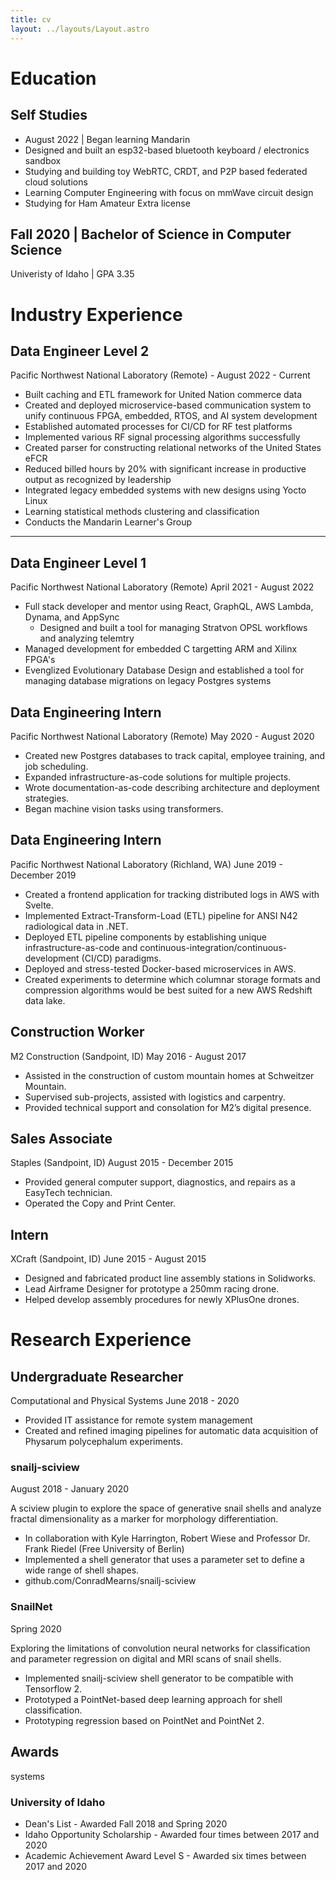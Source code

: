 ```yaml
---
title: cv
layout: ../layouts/Layout.astro
---
```


# Education

## Self Studies
- August 2022 | Began learning Mandarin
- Designed and built an esp32-based bluetooth keyboard / electronics sandbox
- Studying and building toy WebRTC, CRDT, and P2P based federated cloud solutions
- Learning Computer Engineering with focus on mmWave circuit design
- Studying for Ham Amateur Extra license

## Fall 2020 | Bachelor of Science in Computer Science
Univeristy of Idaho | GPA 3.35

# Industry Experience

## Data Engineer Level 2
Pacific Northwest National Laboratory (Remote) - August 2022 - Current
- Built caching and ETL framework for United Nation commerce data
- Created and deployed microservice-based communication system to unify continuous FPGA, embedded, RTOS, and AI system development
- Established automated processes for CI/CD for RF test platforms
- Implemented various RF signal processing algorithms successfully
- Created parser for constructing relational networks of the United States eFCR
- Reduced billed hours by 20% with significant increase in productive output as recognized by leadership
- Integrated legacy embedded systems with new designs using Yocto Linux
- Learning statistical methods clustering and classification
- Conducts the Mandarin Learner's Group

---

## Data Engineer Level 1
Pacific Northwest National Laboratory (Remote) April 2021 - August 2022
- Full stack developer and mentor using React, GraphQL, AWS Lambda, Dynama, and AppSync
    - Designed and built a tool for managing Stratvon OPSL workflows and analyzing telemtry
- Managed development for embedded C targetting ARM and Xilinx FPGA's
- Evenglized Evolutionary Database Design and established a tool for managing database migrations on legacy Postgres systems


## Data Engineering Intern 
Pacific Northwest National Laboratory (Remote) May 2020 - August 2020
- Created new Postgres databases to track capital, employee training, and job scheduling.
- Expanded infrastructure-as-code solutions for multiple projects.
- Wrote documentation-as-code describing architecture and deployment strategies.
- Began machine vision tasks using transformers.

## Data Engineering Intern 
Pacific Northwest National Laboratory (Richland, WA) June 2019 - December 2019
- Created a frontend application for tracking distributed logs in AWS with Svelte.
- Implemented Extract-Transform-Load (ETL) pipeline for ANSI N42 radiological data in .NET.
- Deployed ETL pipeline components by establishing unique infrastructure-as-code and continuous-integration/continuous-development (CI/CD) paradigms.
- Deployed and stress-tested Docker-based microservices in AWS.
- Created experiments to determine which columnar storage formats and compression algorithms would be best suited for a new AWS Redshift data lake.

## Construction Worker
M2 Construction (Sandpoint, ID) May 2016 - August 2017
- Assisted in the construction of custom mountain homes at Schweitzer Mountain.
- Supervised sub-projects, assisted with logistics and carpentry.
- Provided technical support and consolation for M2’s digital presence.

## Sales Associate
Staples (Sandpoint, ID) August 2015 - December 2015
- Provided general computer support, diagnostics, and repairs as a EasyTech technician.
- Operated the Copy and Print Center.

## Intern
XCraft (Sandpoint, ID) June 2015 - August 2015
- Designed and fabricated product line assembly stations in Solidworks.
- Lead Airframe Designer for prototype a 250mm racing drone.
- Helped develop assembly procedures for newly XPlusOne drones.

# Research Experience

## Undergraduate Researcher
Computational and Physical Systems June 2018 - 2020
- Provided IT assistance for remote system management
- Created and refined imaging pipelines for automatic data acquisition of Physarum polycephalum experiments.

### snailj-sciview
August 2018 - January 2020

A sciview plugin to explore the space of generative snail shells and analyze fractal dimensionality as a marker for
morphology differentiation.
- In collaboration with Kyle Harrington, Robert Wiese and Professor Dr. Frank Riedel (Free University of Berlin)
- Implemented a shell generator that uses a parameter set to define a wide range of shell shapes.
- github.com/ConradMearns/snailj-sciview

### SnailNet 
Spring 2020

Exploring the limitations of convolution neural networks for classification and parameter regression on digital and MRI
scans of snail shells.
- Implemented snailj-sciview shell generator to be compatible with Tensorflow 2.
- Prototyped a PointNet-based deep learning approach for shell classification.
- Prototyping regression based on PointNet and PointNet 2.


## Awards
systems
### University of Idaho
- Dean's List - Awarded Fall 2018 and Spring 2020
- Idaho Opportunity Scholarship - Awarded four times between 2017 and 2020
- Academic Achievement Award Level S - Awarded six times between 2017 and 2020